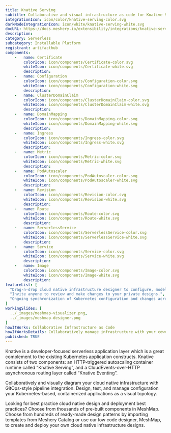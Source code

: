```yaml
---
title: Knative Serving
subtitle: Collaborative and visual infrastructure as code for Knative Serving
integrationIcon: icon/color/knative-serving-color.svg
darkModeIntegrationIcon: icon/white/knative-serving-white.svg
docURL: https://docs.meshery.io/extensibility/integrations/knative-serving
description: 
category: Serverless
subcategory: Installable Platform
registrant: artifacthub
components: 
	-	name: Certificate
		colorIcon: icon/components/Certificate-color.svg
		whiteIcon: icon/components/Certificate-white.svg
		description: 
	-	name: Configuration
		colorIcon: icon/components/Configuration-color.svg
		whiteIcon: icon/components/Configuration-white.svg
		description: 
	-	name: ClusterDomainClaim
		colorIcon: icon/components/ClusterDomainClaim-color.svg
		whiteIcon: icon/components/ClusterDomainClaim-white.svg
		description: 
	-	name: DomainMapping
		colorIcon: icon/components/DomainMapping-color.svg
		whiteIcon: icon/components/DomainMapping-white.svg
		description: 
	-	name: Ingress
		colorIcon: icon/components/Ingress-color.svg
		whiteIcon: icon/components/Ingress-white.svg
		description: 
	-	name: Metric
		colorIcon: icon/components/Metric-color.svg
		whiteIcon: icon/components/Metric-white.svg
		description: 
	-	name: PodAutoscaler
		colorIcon: icon/components/PodAutoscaler-color.svg
		whiteIcon: icon/components/PodAutoscaler-white.svg
		description: 
	-	name: Revision
		colorIcon: icon/components/Revision-color.svg
		whiteIcon: icon/components/Revision-white.svg
		description: 
	-	name: Route
		colorIcon: icon/components/Route-color.svg
		whiteIcon: icon/components/Route-white.svg
		description: 
	-	name: ServerlessService
		colorIcon: icon/components/ServerlessService-color.svg
		whiteIcon: icon/components/ServerlessService-white.svg
		description: 
	-	name: Service
		colorIcon: icon/components/Service-color.svg
		whiteIcon: icon/components/Service-white.svg
		description: 
	-	name: Image
		colorIcon: icon/components/Image-color.svg
		whiteIcon: icon/components/Image-white.svg
		description: 
featureList: [
  "Drag-n-drop cloud native infrastructure designer to configure, model, and deploy your workloads.",
  "Invite anyone to review and make changes to your private designs.",
  "Ongoing synchronization of Kubernetes configuration and changes across any number of clusters."
]
workingSlides: [
  ../_images/meshmap-visualizer.png,
  ../_images/meshmap-designer.png
]
howItWorks: Collaborative Infrastructure as Code
howItWorksDetails: Collaboratively manage infrastructure with your coworkers synchronously sharing the same designs.
published: TRUE
---
```

<p>
Knative is a developer-focused serverless application layer which is a great complement to the existing Kubernetes application constructs. Knative consists of two components: an HTTP-triggered autoscaling container runtime called “Knative Serving”, and a CloudEvents-over-HTTP asynchronous routing layer called “Knative Eventing”.
</p>
<p>
    Collaboratively and visually diagram your cloud native infrastructure with GitOps-style pipeline integration. Design, test, and manage configuration your Kubernetes-based, containerized applications as a visual topology.
</p>
<p>
    Looking for best practice cloud native design and deployment best practices? Choose from thousands of pre-built components in MeshMap. Choose from hundreds of ready-made design patterns by importing templates from Meshery Catalog or use our low code designer, MeshMap, to create and deploy your own cloud native infrastructure designs.
</p>
